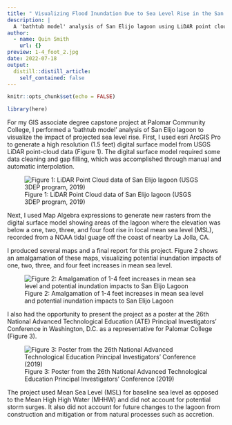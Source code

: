 ```yaml
---
title: " Visualizing Flood Inundation Due to Sea Level Rise in the San Elijo Lagoon Using GIS (Palomar College, 2019)"
description: |
  A 'bathtub model' analysis of San Elijo lagoon using LiDAR point cloud data.
author:
  - name: Quin Smith
    url: {}
preview: 1-4_foot_2.jpg
date: 2022-07-18
output:
  distill::distill_article:
    self_contained: false
---
```



```r
knitr::opts_chunk$set(echo = FALSE)

library(here)
```

For my GIS associate degree capstone project at Palomar Community College, I performed a 'bathtub model' analysis of San Elijo lagoon to visualize the impact of projected sea level rise. First, I used esri ArcGIS Pro to generate a high resolution (1.5 feet) digital surface model from USGS LiDAR point-cloud data (Figure 1). The digital surface model required some data cleaning and gap filling, which was accomplished through manual and automatic interpolation.

![Figure 1: LiDAR Point Cloud data of San Elijo lagoon (USGS 3DEP program, 2019)](lidardataset.png)

Next, I used Map Algebra expressions to generate new rasters from the digital surface model showing areas of the lagoon where the elevation was below a one, two, three, and four foot rise in local mean sea level (MSL), recorded from a NOAA tidal guage off the coast of nearby La Jolla, CA. 

I produced several maps and a final report for this project. Figure 2 shows an amalgamation of these maps, visualizing potential inundation impacts of one, two, three, and four feet increases in mean sea level.

![Figure 2: Amalgamation of 1-4 feet increases in mean sea level and potential inundation impacts to San Elijo Lagoon](1-4_foot_2.jpg)

I also had the opportunity to present the project as a poster at the 26th National Advanced Technological Education (ATE) Principal Investigators’ Conference in Washington, D.C. as a representative for Palomar College (Figure 3).

![Figure 3: Poster from the 26th National Advanced Technological Education Principal Investigators' Conference (2019)](poster.jpg)

The project used Mean Sea Level (MSL) for baseline sea level as opposed to the Mean High High Water (MHHW) and did not account for potential storm surges. It also did not account for future changes to the lagoon from construction and mitigation or from natural processes such as accretion.